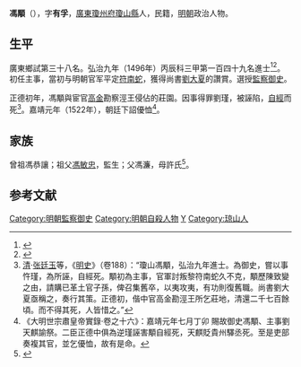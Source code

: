 {{明清人物信息框
| 姓名 = 馮顒
| 原名 =
| 圖片名稱= 
| 圖片大小 =
| 圖片說明 = 
| 最高職務 = 監察御史
| 國家 = 大明 
| 爵位 =
| 籍貫 = [[廣東|廣東]][[瓊州府|瓊州府]][[瓊山縣|瓊山縣]]
| 族裔 = 
| 字號 = 字有孚
| 諡號 =
| 出生日期 = 生年不詳
| 出生地點 = 
| 逝世日期 = 正德五年（1510年）
| 逝世地點 =
| 墓葬 =
| 配偶 = 
| 親屬 = 
| 出身 =
* 弘治九年丙辰科同進士出身
| 經歷 =
| 著作 =  
}}
'''馮顒'''（{{bd|？||1510年|catIdx=Feng}}），字'''有孚'''，[[廣東|廣東]][[瓊州府|瓊州府]][[瓊山縣|瓊山縣]]人，民籍，[[明朝|明朝]]政治人物。

== 生平 ==
廣東鄉試第三十八名。弘治九年（1496年）丙辰科三甲第一百四十九名進士<ref>{{Cite book|title=《[[皇明贡举考|皇明贡举考]]》卷五|last=（明）[[张朝瑞|张朝瑞]]|first=|publisher=《续修四库全书》史部第828册|year=|isbn=|location=|pages=}}</ref><ref>{{Cite book|title=贡举志五种 上|last=鲁小俊，江俊伟著|first=|publisher=武汉：武汉大学出版社|year=2009|isbn=978-7-307-07043-1|location=|pages=}}</ref>。初任主事，當初与明朝官军平定[[符南蛇|符南蛇]]，獲得尚書[[劉大夏|劉大夏]]的讚賞。選授[[監察御史|監察御史]]。

正德初年，馮顒與宦官[[高金|高金]]勘察涇王侵佔的莊園。因事得罪劉瑾，被誣陷，[[自經|自經]]而死<ref>[[清|清]]·[[张廷玉|张廷玉]]等，《[[明史|明史]]》（卷188）：“瓊山馮顒，弘治九年進士。為御史，嘗以事忤瑾，為所誣，自經死。顒初為主事，官軍討叛黎符南蛇久不克，顒歷陳致變之由，請購已革土官子孫，俾召集舊卒，以夷攻夷，有功則復舊職。尚書劉大夏亟稱之，奏行其策。正德初，偕中官高金勘涇王所乞莊地，清還二千七百餘頃。而不得其死，人皆惜之。”</ref>。嘉靖元年（1522年），朝廷下詔優恤<ref>《大明世宗肅皇帝實錄·卷之十六》：嘉靖元年七月丁卯 賜故御史馮顒、主事劉天麒諭祭。二臣正德中俱為逆瑾誣害顒自經死，天麒貶貴州驛丞死。至是吏部奏複其官，並乞優恤，故有是命。</ref>。

==家族==
曾祖馮恭讓；祖父[[馮敏忠|馮敏忠]]，監生；父馮濂，母許氏<ref>{{Cite book|title=天一阁藏明代科举录选刊 登科录 点校本|last=龚延明主编|first=|publisher=宁波出版社|year=2016|isbn=978-7-5526-2320-8|location=宁波|pages=|quote=《明代登科錄彙編》之《弘治九年進士登科錄》}}</ref>。

==参考文献==
{{reflist}}

{{弘治九年丙辰科殿試金榜}}
{{DEFAULTSORT:Feng馮}}
[[Category:明朝監察御史|Category:明朝監察御史]]
[[Category:明朝自殺人物|Category:明朝自殺人物]]
[[Category:馮姓|Y]]
[[Category:琼山人|Category:琼山人]]